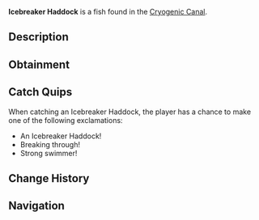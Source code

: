 {{FishInfobox
|image          = Icebreaker Haddock.png
|rarity         = Rare
|sea            = First Sea
|location       = [[Cryogenic Canal]]
|sublocation    = 
|sources        = Fishing Rod
|radar_location = 
|xp             = 350
|weather        = 
|time           = Day
|season         = Winter
|bait           = Fish Head
|base_weight    = 40
|base_value     = 800
|weight_range   = 20
|base_chance    = 15
|base_resil     = 35
}}
'''Icebreaker Haddock''' is a {{Rarity|Rare}} fish found in the [[Cryogenic Canal]].

== Description ==
{{Description|A robust fish with frosted silver scales and dark blue streaks.|Bestiary Entry}}

== Obtainment ==
{{Description|Breaks through thin ice sheets near the canal surface.|Bestiary Hint}}
{{Fish Availability|
Cryogenic Canal
|top_rods      = 
Leviathan's Fang Rod\104401.01\96959.05;
Krampus's Rod\103509.07\62731.7;
Magma Rod\95325.89\57772.28;
Trident Rod\94777.31\93477.82;
Plastic Rod\89814.55\57172.65;
Firefly Rod\67727.34\88485.07;
Fast Rod\62597.74\85128.8;
Free Spirit Rod\83572.07\82426.21;
Lucky Rod\51021.69\68816.71;
Candy Cane Rod\43044.66\57132.79;
Ethereal Prism Rod\87472.31\70741.85;
Seraphic Rod\84175.66\71300.22;
No-Life Rod\83188.33\81152.7;
Rod Of The Forgotten Fang\78667.85\66231.79;
Challenger's Rod\75486.82\67582.97;
Rod Of The Depths\70594.61\58599.88;
Rod Of The Exalted One\69639.1\56293.22;
Zeus Rod\68085.21\61500.49;
Verdant Shear Rod\66432.61\61136.39;
Blazebringer Rod\64673.22\58550.07;
Depthseeker Rod\61028.29\59009.42;
Avalanche Rod\54939.6\51927.75;
Volcanic Rod\53053.59\47724.01;
Steady Rod\17721.64\16481.64
|recommended   = Trident Rod
}}

== Catch Quips ==
When catching an Icebreaker Haddock, the player has a chance to make one of the following exclamations:
* An Icebreaker Haddock!
* Breaking through!
* Strong swimmer!

== Change History ==
{{Change History|{{subst:Current Version}}}}

== Navigation ==
{{Fish Navbox|Cryogenic Canal}}